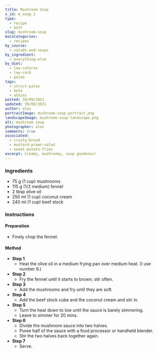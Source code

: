 ```yaml
---
title: Mushroom Soup
x_id: m_soup_1
type:
  - recipe
  - post
slug: mushroom-soup
mainCategories: 
  - recipes
by_course:
  - salads-and-soups
by_ingredient:
  - everything-else
by_diet:
  - low-calorie
  - low-carb
  - paleo
tags:
  - strict-paleo
  - keto
  - atkins
posted: 30/09/2021
updated: 30/09/2021
author: alex
portraitImage: mushroom-soup-portrait.png
landscapeImage: mushroom-soup-landscape.png
alt: mushroom soup
photographer: alex
comments: true
associated: 
  - crusty-bread
  - mustard-prawn-salad
  - sweet-potato-fries
excerpt: Creamy, mushroomy, soup goodness!
---
```


<Ingredients>

 ### Ingredients
    
  - 75 g (1 cup) mushrooms
  - 115 g (1/2 medium) fennel 
  - 2 tbsp olive oil
  - 250 ml (1 cup) coconut cream   
  - 240 ml (1 cup) beef stock

</Ingredients>

<Instructions>

### Instructions

#### Preparation

  - Finely chop the fennel.

#### Method

  - **Step 1**
    - Heat the olive oil in a medium frying pan over medium heat. (I use number 6.)
  - **Step 2**
    - Fry the fennel until it starts to brown; stir often.
  - **Step 3**
    - Add the mushrooms and fry until they are soft.
  - **Step 4**
    - Add the beef stock cube and the coconut cream and stir in.
  - **Step 5**
    - Turn the heat down to low until the sauce is barely simmering.
    - Leave to simmer for 20 mins.
  - **Step 6**
    - Divide the mushroom sauce into two halves.
    - Puree half of the sauce with a food processor or handheld blender.
    - Stir the two halves back together again.
  - **Step 7**
    - Serve.

</Instructions>



